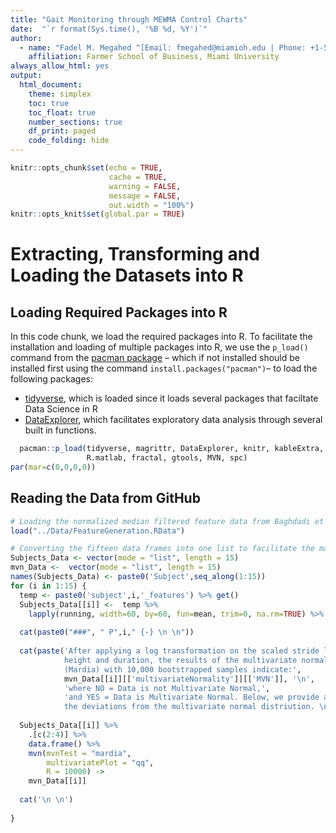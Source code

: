 ```yaml
---
title: "Gait Monitoring through MEWMA Control Charts"
date:  "`r format(Sys.time(), '%B %d, %Y')`"
author:
  - name: "Fadel M. Megahed ^[Email: fmegahed@miamioh.edu | Phone: +1-513- 529-4185 | Website: <a href=\"https://miamioh.edu/fsb/directory/?up=/directory/megahefm\">Miami University Official</a>]"
    affiliation: Farmer School of Business, Miami University
always_allow_html: yes
output: 
  html_document:
    theme: simplex
    toc: true
    toc_float: true
    number_sections: true
    df_print: paged
    code_folding: hide
---
```


```r
knitr::opts_chunk$set(echo = TRUE,
                      cache = TRUE, 
                      warning = FALSE,
                      message = FALSE,
                      out.width = "100%")
knitr::opts_knit$set(global.par = TRUE)
```

# Extracting, Transforming and Loading the Datasets into R

## Loading Required Packages into R
In this code chunk, we load the required packages into R. To facilitate the installation and loading of multiple packages into R, we use the `p_load()` command from the [pacman package](https://cran.r-project.org/web/packages/pacman/pacman.pdf) -- which if not installed should be installed first using the command `install.packages("pacman")`-- to load the following packages:    

* [tidyverse](https://www.tidyverse.org/), which is loaded since it loads several packages that faciltate Data Science in R
* [DataExplorer](https://cran.r-project.org/web/packages/DataExplorer/DataExplorer.pdf), which facilitates exploratory data analysis through several built in functions.

```r
  pacman::p_load(tidyverse, magrittr, DataExplorer, knitr, kableExtra,
                 R.matlab, fractal, gtools, MVN, spc)
par(mar=c(0,0,0,0))
```

## Reading the Data from GitHub {.tabset .tabset-fade .tabset-pills}

```r
# Loading the normalized median filtered feature data from Baghdadi et al. (2019)
load("../Data/FeatureGeneration.RData")

# Converting the fifteen data frames into one list to facilitate the manipulation of the data
Subjects_Data <- vector(mode = "list", length = 15)
mvn_Data <-  vector(mode = "list", length = 15)
names(Subjects_Data) <- paste0('Subject',seq_along(1:15))
for (i in 1:15) {
  temp <- paste0('subject',i,'_features') %>% get()
  Subjects_Data[[i]] <-  temp %>% 
    lapply(running, width=60, by=60, fun=mean, trim=0, na.rm=TRUE) %>% lapply(unlist)
  
  cat(paste0("###", " P",i," {-} \n \n"))
  
  cat(paste('After applying a log transformation on the scaled stride length, 
            height and duration, the results of the multivariate normality test
            (Mardia) with 10,000 bootstrapped samples indicate:', 
            mvn_Data[[i]][['multivariateNormality']][['MVN']], '\n',
            'where NO = Data is not Multivariate Normal,',
            'and YES = Data is Multivariate Normal. Below, we provide a Q-Q plot to depict
            the deviations from the multivariate normal distriution. \n'))
  
  Subjects_Data[[i]] %>% 
    .[c(2:4)] %>% 
    data.frame() %>% 
    mvn(mvnTest = "mardia", 
        multivariatePlot = "qq",
        R = 10000) ->
    mvn_Data[[i]]
  
  cat('\n \n')
 
}

```

